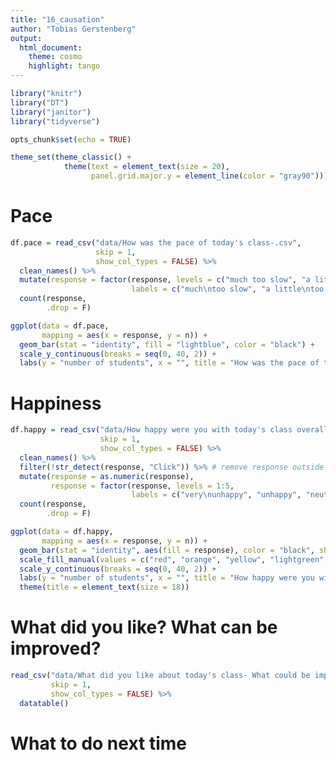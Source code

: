 ```yaml
---
title: "16_causation"
author: "Tobias Gerstenberg"
output: 
  html_document:
    theme: cosmo
    highlight: tango
---
```


```r
library("knitr")
library("DT")
library("janitor")
library("tidyverse")

opts_chunk$set(echo = TRUE)

theme_set(theme_classic() + 
            theme(text = element_text(size = 20),
                  panel.grid.major.y = element_line(color = "gray90")))
```

# Pace

```r
df.pace = read_csv("data/How was the pace of today's class-.csv",
                   skip = 1,
                   show_col_types = FALSE) %>% 
  clean_names() %>%  
  mutate(response = factor(response, levels = c("much too slow", "a little too slow", "just right", "a little too fast", "much too fast"),
                           labels = c("much\ntoo slow", "a little\ntoo slow", "just right", "a little\ntoo fast", "much\ntoo fast"))) %>% 
  count(response,
        .drop = F)

ggplot(data = df.pace,
       mapping = aes(x = response, y = n)) + 
  geom_bar(stat = "identity", fill = "lightblue", color = "black") +
  scale_y_continuous(breaks = seq(0, 40, 2)) + 
  labs(y = "number of students", x = "", title = "How was the pace of today's class?")
```

# Happiness

```r
df.happy = read_csv("data/How happy were you with today's class overall-.csv",
                    skip = 1,
                    show_col_types = FALSE) %>% 
  clean_names() %>% 
  filter(!str_detect(response, "Click")) %>% # remove response outside of the click regions 
  mutate(response = as.numeric(response),
         response = factor(response, levels = 1:5,
                           labels = c("very\nunhappy", "unhappy", "neutral", "happy", "very\nhappy"))) %>% 
  count(response,
        .drop = F)

ggplot(data = df.happy,
       mapping = aes(x = response, y = n)) + 
  geom_bar(stat = "identity", aes(fill = response), color = "black", show.legend = F) +
  scale_fill_manual(values = c("red", "orange", "yellow", "lightgreen", "green")) +
  scale_y_continuous(breaks = seq(0, 40, 2)) + 
  labs(y = "number of students", x = "", title = "How happy were you with today's class overall?") +
  theme(title = element_text(size = 18))
```

# What did you like? What can be improved? 


```r
read_csv("data/What did you like about today's class- What could be improved next time-.csv",
         skip = 1,
         show_col_types = FALSE) %>% 
  datatable()
```

# What to do next time


